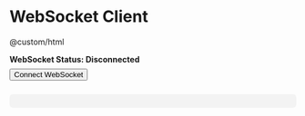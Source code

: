 # WebSocket Client

@custom/html

<div id="ws-status" style="margin-bottom: 8px; font-weight: bold;">WebSocket Status: <span id="ws-connection">Disconnected</span></div>
<button id="ws-connect" style="margin-bottom: 10px;">Connect WebSocket</button>
<pre id="ws-output" style="background-color: #f3f3f3; padding: 12px; border-radius: 6px; max-height: 300px; overflow-y: auto;"></pre>

<script>
  let socket;
  const wsUrl = 'wss://api.sandbox.altpay.uk/ws/client';

  document.getElementById('ws-connect').addEventListener('click', () => {
    const token = prompt("Enter your wsToken (from v2/auth/token response):");

    if (!token) {
      alert("Token is required to connect.");
      return;
    }

    socket = new WebSocket(wsUrl + '?token=' + encodeURIComponent(token));

    const status = document.getElementById('ws-connection');
    const output = document.getElementById('ws-output');
    output.textContent = '';

    socket.onopen = () => {
      status.textContent = 'Connected';
      status.style.color = 'green';
    };

    socket.onmessage = (event) => {
      output.textContent += `Received:\n${event.data}\n\n`;
      output.scrollTop = output.scrollHeight;
    };

    socket.onerror = (err) => {
      console.error('WebSocket Error', err);
      output.textContent += `Error: ${err.message || err}\n`;
    };

    socket.onclose = () => {
      status.textContent = 'Disconnected';
      status.style.color = 'red';
    };
  });
</script>
